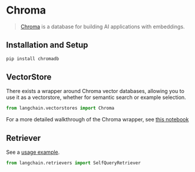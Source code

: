 # Chroma

>[Chroma](https://docs.trychroma.com/getting-started) is a database for building AI applications with embeddings.

## Installation and Setup

```bash
pip install chromadb
```


## VectorStore

There exists a wrapper around Chroma vector databases, allowing you to use it as a vectorstore,
whether for semantic search or example selection.

```python
from langchain.vectorstores import Chroma
```

For a more detailed walkthrough of the Chroma wrapper, see [this notebook](/docs/modules/data_connection/vectorstores/integrations/chroma.html)

## Retriever

See a [usage example](/docs/modules/data_connection/retrievers/how_to/self_query/chroma_self_query).

```python
from langchain.retrievers import SelfQueryRetriever
```
